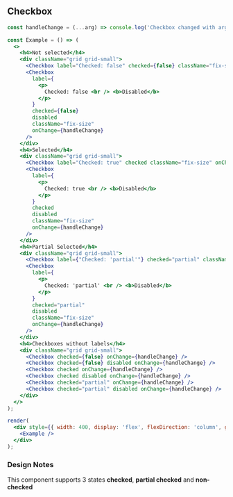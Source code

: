 
## Checkbox

```jsx live={true}
const handleChange = (...arg) => console.log('Checkbox changed with arguments', ...arg);

const Example = () => (
  <>
    <h4>Not selected</h4>
    <div className="grid grid-small">
      <Checkbox label="Checked: false" checked={false} className="fix-size" onChange={handleChange} />
      <Checkbox
        label={
          <p>
            Checked: false <br /> <b>Disabled</b>
          </p>
        }
        checked={false}
        disabled
        className="fix-size"
        onChange={handleChange}
      />
    </div>
    <h4>Selected</h4>
    <div className="grid grid-small">
      <Checkbox label="Checked: true" checked className="fix-size" onChange={handleChange} />
      <Checkbox
        label={
          <p>
            Checked: true <br /> <b>Disabled</b>
          </p>
        }
        checked
        disabled
        className="fix-size"
        onChange={handleChange}
      />
    </div>
    <h4>Partial Selected</h4>
    <div className="grid grid-small">
      <Checkbox label={"Checked: 'partial'"} checked="partial" className="fix-size" onChange={handleChange} />
      <Checkbox
        label={
          <p>
            Checked: 'partial' <br /> <b>Disabled</b>
          </p>
        }
        checked="partial"
        disabled
        className="fix-size"
        onChange={handleChange}
      />
    </div>
    <h4>Checkboxes without labels</h4>
    <div className="grid grid-small">
      <Checkbox checked={false} onChange={handleChange} />
      <Checkbox checked={false} disabled onChange={handleChange} />
      <Checkbox checked onChange={handleChange} />
      <Checkbox checked disabled onChange={handleChange} />
      <Checkbox checked="partial" onChange={handleChange} />
      <Checkbox checked="partial" disabled onChange={handleChange} />
    </div>
  </>
);

render(
  <div style={{ width: 400, display: 'flex', flexDirection: 'column', gap: 0 }}>
    <Example />
  </div>
);
```

### Design Notes

<DesignNotes>
  This component supports 3 states <b>checked</b>, <b>partial checked</b> and <b>non-checked</b>
</DesignNotes>
<Props componentName="Checkbox" />

